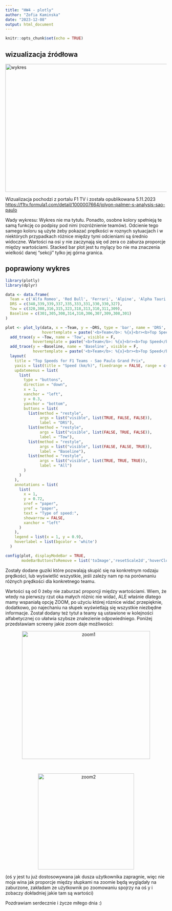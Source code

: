 ---
title: "HW4 - plotly"
author: "Zofia Kaminska"
date: "2023-12-08"
output: html_document
---

```{r setup, include=FALSE}
knitr::opts_chunk$set(echo = TRUE)
```

## wizualizacja źródłowa

::: {style="text-align: left;"}
<img src="C:\Users\Zosia\Documents\wykres_do_poprawy.png" alt="wykres" width="700" height="400"/>
:::

Wizualizacja pochodzi z portalu F1 TV i została opublikowana 5.11.2023 <https://f1tv.formula1.com/detail/1000007664/jolyon-palmer-s-analysis-sao-paulo>

Wady wykresu: Wykres nie ma tytułu. Ponadto, osobne kolory spełnieją te samą funkcję co podpisy pod nimi (rozróżnienie teamów). Odcienie tego samego koloru są użyte żeby pokazać prędkości w roznych sytuacjach i w niektórych przypadkach różnice między tymi odcieniami są średnio widoczne. Wartości na osi y nie zaczynają się od zera co zaburza proporcje między wartościami. Stacked bar plot jest tu mylący bo nie ma znaczenia wielkość danej "sekcji" tylko jej górna granica.

## poprawiony wykres

```{r, warning = FALSE, message = FALSE, echo=FALSE}

library(plotly)
library(dplyr)

data <- data.frame(
  Team = c('Alfa Romeo', 'Red Bull', 'Ferrari', 'Alpine', 'Alpha Tauri','Williams','McLaren','Aston Martin','Haas','Mercedes'),
  DRS = c(340,339,339,337,335,333,331,330,330,327),
  Tow = c(320,308,316,315,323,318,313,310,311,309),
  Baseline = c(301,305,308,314,310,306,307,309,308,301)
)

plot <- plot_ly(data, x = ~Team, y = ~DRS, type = 'bar', name = 'DRS',
                hovertemplate = paste('<b>Team</b>: %{x}<br><b>Top Speed</b>: %{y} km/h')) %>%
  add_trace(y = ~Tow, name = 'Tow', visible = F,
            hovertemplate = paste('<b>Team</b>: %{x}<br><b>Top Speed</b>: %{y} km/h')) %>%
  add_trace(y = ~Baseline, name = 'Baseline', visible = F,
            hovertemplate = paste('<b>Team</b>: %{x}<br><b>Top Speed</b>: %{y} km/h')) %>%
  layout(
    title = "Top Speeds for F1 Teams - Sao Paulo Grand Prix",
    yaxis = list(title = "Speed (km/h)", fixedrange = FALSE, range = c(0, 350)),
    updatemenus = list(
      list(
        type = "buttons",
        direction = "down", 
        x = 1,  
        xanchor = "left", 
        y = 0.3, 
        yanchor = "bottom",
        buttons = list(
          list(method = "restyle",
               args = list("visible", list(TRUE, FALSE, FALSE)),
               label = "DRS"),
          list(method = "restyle",
               args = list("visible", list(FALSE, TRUE, FALSE)),
               label = "Tow"),
          list(method = "restyle",
               args = list("visible", list(FALSE, FALSE, TRUE)),
               label = "Baseline"),
          list(method = "restyle",
               args = list("visible", list(TRUE, TRUE, TRUE)),
               label = "All")
        )
      )
    ),
    annotations = list(
      list(
        x = 1,
        y = 0.72,  
        xref = "paper",
        yref = "paper",
        text = "Type of speed:",
        showarrow = FALSE,
        xanchor = "left"  
      )
    ),
    legend = list(x = 1, y = 0.9), 
    hoverlabel = list(bgcolor = 'white')
  )

config(plot, displayModeBar = TRUE, 
       modeBarButtonsToRemove = list('toImage','resetScale2d','hoverClosestCartesian','hoverCompareCartesian','sendDataToCloud', 'pan2d', 'select2d', 'lasso2d', 'zoomIn2d', 'zoomOut2d', 'hover'))
```

Zostały dodane guziki które pozwalają skupić się na konkretnym rodzaju prędkości, lub wyświetlić wszystkie, jeśli zależy nam np na porównaniu różnych prędkości dla konkretnego teamu.

Wartości są od 0 żeby nie zaburzać proporcji między wartościami. Wiem, że wtedy na pierwszy rzut oka małych różnic nie widać, ALE właśnie dlatego mamy wspaniałą opcję ZOOM, po użyciu której róznice widać przepięknie, dodatkowo, po najechaniu na słupek wyświetlają się wszystkie niezbędne informacje. Został dodany też tytuł a teamy są ustawione w kolejności alfabetycznej co ułatwia szybsze znalezienie odpowiedniego. Poniżej przedstawiam screeny jakie zoom daje możliwości: 

::: {style="text-align: center;"}
<img src="C:\Users\Zosia\Documents\ferrari_wykres.png" alt="zoom1" width="400"/>
:::

\

::: {style="text-align: center;"}
<img src="C:\Users\Zosia\Documents\drs_zblizony.png" alt="zoom2" height="300"/>
:::
(oś y jest tu już dostosowywana jak dusza użytkownika zapragnie, więc nie moja wina jak proporcje między słupkami na zoomie będą  wyglądały na zaburzone, zakładam ze użytkownik po zoomowaniu spojrzy na oś y i zobaczy dokładniej jakie tam są wartości)

Pozdrawiam serdecznie i życze miłego dnia :)
